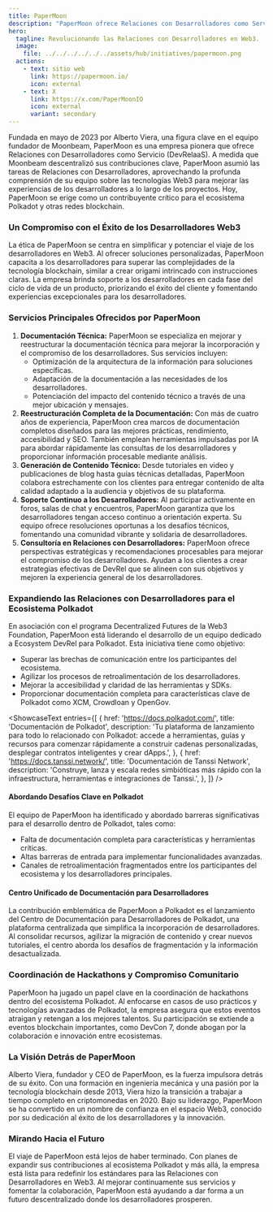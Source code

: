 ```yaml
---
title: PaperMoon
description: "PaperMoon ofrece Relaciones con Desarrolladores como Servicio, mejorando las experiencias de los desarrolladores en Web3 con soporte personalizado, documentación y soluciones técnicas."
hero:
  tagline: Revolucionando las Relaciones con Desarrolladores en Web3.
  image: 
    file: ../../../../../../assets/hub/initiatives/papermoon.png
  actions:
    - text: sitio web
      link: https://papermoon.io/
      icon: external
    - text: X
      link: https://x.com/PaperMoonIO
      icon: external
      variant: secondary
---
```



Fundada en mayo de 2023 por Alberto Viera, una figura clave en el equipo fundador de Moonbeam, PaperMoon es una empresa pionera que ofrece Relaciones con Desarrolladores como Servicio (DevRelaaS). 
A medida que Moonbeam descentralizó sus contribuciones clave, PaperMoon asumió las tareas de Relaciones con Desarrolladores, aprovechando la profunda comprensión de su equipo sobre las tecnologías Web3 para mejorar las experiencias de los desarrolladores a lo largo de los proyectos. Hoy, PaperMoon se erige como un contribuyente crítico para el ecosistema Polkadot y otras redes blockchain.

### Un Compromiso con el Éxito de los Desarrolladores Web3
La ética de PaperMoon se centra en simplificar y potenciar el viaje de los desarrolladores en Web3. Al ofrecer soluciones personalizadas, PaperMoon capacita a los desarrolladores para superar las complejidades de la tecnología blockchain, similar a crear origami intrincado con instrucciones claras. La empresa brinda soporte a los desarrolladores en cada fase del ciclo de vida de un producto, priorizando el éxito del cliente y fomentando experiencias excepcionales para los desarrolladores.

### Servicios Principales Ofrecidos por PaperMoon
1. **Documentación Técnica:** PaperMoon se especializa en mejorar y reestructurar la documentación técnica para mejorar la incorporación y el compromiso de los desarrolladores. Sus servicios incluyen:
   - Optimización de la arquitectura de la información para soluciones específicas.
   - Adaptación de la documentación a las necesidades de los desarrolladores.
   - Potenciación del impacto del contenido técnico a través de una mejor ubicación y mensajes.
2. **Reestructuración Completa de la Documentación:** Con más de cuatro años de experiencia, PaperMoon crea marcos de documentación completos diseñados para las mejores prácticas, rendimiento, accesibilidad y SEO. También emplean herramientas impulsadas por IA para abordar rápidamente las consultas de los desarrolladores y proporcionar información procesable mediante análisis.
3. **Generación de Contenido Técnico:** Desde tutoriales en video y publicaciones de blog hasta guías técnicas detalladas, PaperMoon colabora estrechamente con los clientes para entregar contenido de alta calidad adaptado a la audiencia y objetivos de su plataforma.
4. **Soporte Continuo a los Desarrolladores:** Al participar activamente en foros, salas de chat y encuentros, PaperMoon garantiza que los desarrolladores tengan acceso continuo a orientación experta. Su equipo ofrece resoluciones oportunas a los desafíos técnicos, fomentando una comunidad vibrante y solidaria de desarrolladores.
5. **Consultoría en Relaciones con Desarrolladores:** PaperMoon ofrece perspectivas estratégicas y recomendaciones procesables para mejorar el compromiso de los desarrolladores. Ayudan a los clientes a crear estrategias efectivas de DevRel que se alineen con sus objetivos y mejoren la experiencia general de los desarrolladores.

### Expandiendo las Relaciones con Desarrolladores para el Ecosistema Polkadot
En asociación con el programa Decentralized Futures de la Web3 Foundation, PaperMoon está liderando el desarrollo de un equipo dedicado a Ecosystem DevRel para Polkadot. Esta iniciativa tiene como objetivo:
- Superar las brechas de comunicación entre los participantes del ecosistema.
- Agilizar los procesos de retroalimentación de los desarrolladores.
- Mejorar la accesibilidad y claridad de las herramientas y SDKs.
- Proporcionar documentación completa para características clave de Polkadot como XCM, Crowdloan y OpenGov.

<ShowcaseText
  entries={[
    {
      href: 'https://docs.polkadot.com/',
      title: 'Documentación de Polkadot',
      description: 'Tu plataforma de lanzamiento para todo lo relacionado con Polkadot: accede a herramientas, guías y recursos para comenzar rápidamente a construir cadenas personalizadas, desplegar contratos inteligentes y crear dApps.',
    },
    {
      href: 'https://docs.tanssi.network/',
      title: 'Documentación de Tanssi Network',
      description: 'Construye, lanza y escala redes simbióticas más rápido con la infraestructura, herramientas e integraciones de Tanssi.',
    },
  ]}
/>

#### Abordando Desafíos Clave en Polkadot
El equipo de PaperMoon ha identificado y abordado barreras significativas para el desarrollo dentro de Polkadot, tales como:
- Falta de documentación completa para características y herramientas críticas.
- Altas barreras de entrada para implementar funcionalidades avanzadas.
- Canales de retroalimentación fragmentados entre los participantes del ecosistema y los desarrolladores principales.

#### Centro Unificado de Documentación para Desarrolladores
La contribución emblemática de PaperMoon a Polkadot es el lanzamiento del Centro de Documentación para Desarrolladores de Polkadot, una plataforma centralizada que simplifica la incorporación de desarrolladores. Al consolidar recursos, agilizar la migración de contenido y crear nuevos tutoriales, el centro aborda los desafíos de fragmentación y la información desactualizada.

### Coordinación de Hackathons y Compromiso Comunitario
PaperMoon ha jugado un papel clave en la coordinación de hackathons dentro del ecosistema Polkadot. Al enfocarse en casos de uso prácticos y tecnologías avanzadas de Polkadot, la empresa asegura que estos eventos atraigan y retengan a los mejores talentos. Su participación se extiende a eventos blockchain importantes, como DevCon 7, donde abogan por la colaboración e innovación entre ecosistemas.

### La Visión Detrás de PaperMoon
Alberto Viera, fundador y CEO de PaperMoon, es la fuerza impulsora detrás de su éxito. Con una formación en ingeniería mecánica y una pasión por la tecnología blockchain desde 2013, Viera hizo la transición a trabajar a tiempo completo en criptomonedas en 2020. Bajo su liderazgo, PaperMoon se ha convertido en un nombre de confianza en el espacio Web3, conocido por su dedicación al éxito de los desarrolladores y la innovación.

### Mirando Hacia el Futuro
El viaje de PaperMoon está lejos de haber terminado. Con planes de expandir sus contribuciones al ecosistema Polkadot y más allá, la empresa está lista para redefinir los estándares para las Relaciones con Desarrolladores en Web3. Al mejorar continuamente sus servicios y fomentar la colaboración, PaperMoon está ayudando a dar forma a un futuro descentralizado donde los desarrolladores prosperen.
